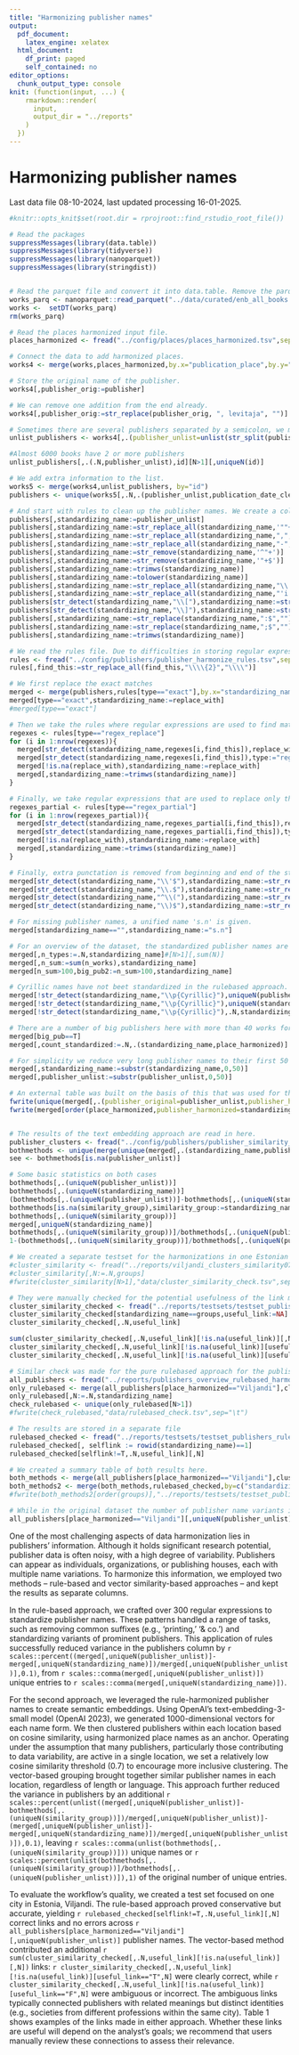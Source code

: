 ```yaml
---
title: "Harmonizing publisher names"
output:
  pdf_document:
    latex_engine: xelatex
  html_document:
    df_print: paged
    self_contained: no
editor_options:
  chunk_output_type: console
knit: (function(input, ...) {
    rmarkdown::render(
      input,
      output_dir = "../reports"
    )
  })
---
```


# Harmonizing publisher names

Last data file 08-10-2024, last updated processing 16-01-2025.

```r
#knitr::opts_knit$set(root.dir = rprojroot::find_rstudio_root_file())
```


```r
# Read the packages
suppressMessages(library(data.table))
suppressMessages(library(tidyverse))
suppressMessages(library(nanoparquet))
suppressMessages(library(stringdist))


# Read the parquet file and convert it into data.table. Remove the parquet instance.
works_parq <- nanoparquet::read_parquet("../data/curated/enb_all_books.parquet")
works <-  setDT(works_parq)
rm(works_parq)

# Read the places harmonized input file.
places_harmonized <- fread("../config/places/places_harmonized.tsv",sep="\t")

# Connect the data to add harmonized places.
works4 <- merge(works,places_harmonized,by.x="publication_place",by.y="place_original",all.x=T)

# Store the original name of the publisher.
works4[,publisher_orig:=publisher]

# We can remove one addition from the end already.
works4[,publisher_orig:=str_replace(publisher_orig, ", levitaja", "")]

# Sometimes there are several publishers separated by a semicolon, we make a table with one publisher name per row.
unlist_publishers <- works4[,.(publisher_unlist=unlist(str_split(publisher_orig,";"))),id][,publisher_unlist:=trimws(publisher_unlist)]

#Almost 6000 books have 2 or more publishers
unlist_publishers[,.(.N,publisher_unlist),id][N>1][,uniqueN(id)]

# We add extra information to the list.
works5 <- merge(works4,unlist_publishers, by="id")
publishers <- unique(works5[,.N,.(publisher_unlist,publication_date_cleaned,place_harmonized)][,n_works:=sum(N,na.rm=T),publisher_unlist][,years_publisher:=.N,publisher_unlist][years_publisher>10,big_pub:=T][,min_time:=min(publication_date_cleaned,na.rm=T),publisher_unlist][,max_time:=max(publication_date_cleaned,na.rm=T),publisher_unlist][order(publisher_unlist,-years_publisher)][publisher_unlist!=""][,-c("publication_date_cleaned","N")])

# And start with rules to clean up the publisher names. We create a column standardizing_name to work with and update.
publishers[,standardizing_name:=publisher_unlist]
publishers[,standardizing_name:=str_replace_all(standardizing_name,'""+','"')]
publishers[,standardizing_name:=str_replace_all(standardizing_name,",","")]
publishers[,standardizing_name:=str_replace_all(standardizing_name,"-","")]
publishers[,standardizing_name:=str_remove(standardizing_name,'^"+')]
publishers[,standardizing_name:=str_remove(standardizing_name,'"+$')]
publishers[,standardizing_name:=trimws(standardizing_name)]
publishers[,standardizing_name:=tolower(standardizing_name)]
publishers[,standardizing_name:=str_replace_all(standardizing_name,"\\. ",".")]
publishers[,standardizing_name:=str_replace_all(standardizing_name,"'i rmtkpl. ","")]
publishers[str_detect(standardizing_name,"\\["),standardizing_name:=str_replace_all(standardizing_name,"\\[","")]
publishers[str_detect(standardizing_name,"\\]"),standardizing_name:=str_replace_all(standardizing_name,"\\]","")]
publishers[,standardizing_name:=str_replace(standardizing_name,":$","")]
publishers[,standardizing_name:=str_replace(standardizing_name,";$","")]
publishers[,standardizing_name:=trimws(standardizing_name)]

# We read the rules file. Due to difficulties in storing regular expressions in external files, note that strip.white=F is important here. And after the backslashes that are added automatically in reading the file are converted to a smaller amount of them.
rules <- fread("../config/publishers/publisher_harmonize_rules.tsv",sep="\t",strip.white=F,quote="")
rules[,find_this:=str_replace_all(find_this,"\\\\{2}","\\\\")]

# We first replace the exact matches
merged <- merge(publishers,rules[type=="exact"],by.x="standardizing_name",by.y="find_this",all.x=T)
merged[type=="exact",standardizing_name:=replace_with]
#merged[type=="exact"]

# Then we take the rules where regular expressions are used to find matches and replace the whole string.
regexes <- rules[type=="regex_replace"]
for (i in 1:nrow(regexes)){
  merged[str_detect(standardizing_name,regexes[i,find_this]),replace_with:=regexes[i,replace_with]]
  merged[str_detect(standardizing_name,regexes[i,find_this]),type:="regex_replace"]
  merged[!is.na(replace_with),standardizing_name:=replace_with]
  merged[,standardizing_name:=trimws(standardizing_name)]
}

# Finally, we take regular expressions that are used to replace only the substring. The sequence by which this operation is done can matter for the final result, since the string can be updated several times.
regexes_partial <- rules[type=="regex_partial"]
for (i in 1:nrow(regexes_partial)){
  merged[str_detect(standardizing_name,regexes_partial[i,find_this]),replace_with:=str_replace(standardizing_name,regexes_partial[i,find_this],regexes_partial[i,replace_with])]
  merged[str_detect(standardizing_name,regexes_partial[i,find_this]),type:="regex_partial"]
  merged[!is.na(replace_with),standardizing_name:=replace_with]
  merged[,standardizing_name:=trimws(standardizing_name)]
}

# Finally, extra punctation is removed from beginning and end of the string.
merged[str_detect(standardizing_name,"\\'$"),standardizing_name:=str_replace(standardizing_name,"\\'$","")]
merged[str_detect(standardizing_name,"\\.$"),standardizing_name:=str_replace(standardizing_name,"\\.$","")]
merged[str_detect(standardizing_name,"^\\("),standardizing_name:=str_replace(standardizing_name,"^\\(","")]
merged[str_detect(standardizing_name,"\\)$"),standardizing_name:=str_replace(standardizing_name,"\\)$","")]

# For missing publisher names, a unified name 's.n' is given.
merged[standardizing_name=="",standardizing_name:="s.n"]

# For an overview of the dataset, the standardized publisher names are described by simple statistics.
merged[,n_types:=.N,standardizing_name]#[N>1][,sum(N)]
merged[,n_sum:=sum(n_works),standardizing_name]
merged[n_sum>100,big_pub2:=n_sum>100,standardizing_name]

# Cyrillic names have not beet standardized in the rulebased approach. These are main statistics for non-cyrillic names.
merged[!str_detect(standardizing_name,"\\p{Cyrillic}"),uniqueN(publisher_unlist)]
merged[!str_detect(standardizing_name,"\\p{Cyrillic}"),uniqueN(standardizing_name)]
merged[!str_detect(standardizing_name,"\\p{Cyrillic}"),.N,standardizing_name][N>1][,sum(N)]

# There are a number of big publishers here with more than 40 works for the variant name.  An alternative measure is also proposed above for big_pub2 with more than 100 works across the standardized name.
merged[big_pub==T]
merged[,count_standardized:=.N,.(standardizing_name,place_harmonized)]

# For simplicity we reduce very long publisher names to their first 50 characters.
merged[,standardizing_name:=substr(standardizing_name,0,50)]
merged[,publisher_unlist:=substr(publisher_unlist,0,50)]

# An external table was built on the basis of this that was used for the text embedding approach to look for further similarities between publisher names.
fwrite(unique(merged[,.(publisher_original=publisher_unlist,publisher_harmonized=standardizing_name)]),"../config/publishers/publisher_harmonization_mapping.tsv",sep="\t")
fwrite(merged[order(place_harmonized,publisher_harmonized=standardizing_name)],"../reports/publishers_overview_rulebased_harmonization.tsv",sep="\t")


# The results of the text embedding approach are read in here.
publisher_clusters <- fread("../config/publishers/publisher_similarity_groups.tsv",sep="\t",strip.white = F)
bothmethods <- unique(merge(unique(merged[,.(standardizing_name,publisher_unlist)]),publisher_clusters[,.(standardizing_name,similarity_group)],by.x=c("standardizing_name"),by.y=c("standardizing_name"),all=T))
see <- bothmethods[is.na(publisher_unlist)]

# Some basic statistics on both cases
bothmethods[,.(uniqueN(publisher_unlist))]
bothmethods[,.(uniqueN(standardizing_name))]
(bothmethods[,.(uniqueN(publisher_unlist))]-bothmethods[,.(uniqueN(standardizing_name))])/bothmethods[,.(uniqueN(publisher_unlist))]
bothmethods[is.na(similarity_group),similarity_group:=standardizing_name]
bothmethods[,.(uniqueN(similarity_group))]
merged[,uniqueN(standardizing_name)]
bothmethods[,.(uniqueN(similarity_group))]/bothmethods[,.(uniqueN(publisher_unlist))]
1-(bothmethods[,.(uniqueN(similarity_group))]/bothmethods[,.(uniqueN(publisher_unlist))])-((bothmethods[,.(uniqueN(publisher_unlist))]-bothmethods[,.(uniqueN(standardizing_name))])/bothmethods[,.(uniqueN(publisher_unlist))])

# We created a separate testset for the harmonizations in one Estonian city, Viljandi.
#cluster_similarity <- fread("../reports/viljandi_clusters_similarity07.tsv",sep="\t")
#cluster_similarity[,N:=.N,groups]
#fwrite(cluster_similarity[N>1],"data/cluster_similarity_check.tsv",sep="\t")

# They were manually checked for the potential usefulness of the link made. The results are stored in this file.
cluster_similarity_checked <- fread("../reports/testsets/testset_publishers_cluster_similarity_checked.tsv",sep="\t")
cluster_similarity_checked[standardizing_name==groups,useful_link:=NA]
cluster_similarity_checked[,.N,useful_link]

sum(cluster_similarity_checked[,.N,useful_link][!is.na(useful_link)][,N])
cluster_similarity_checked[,.N,useful_link][!is.na(useful_link)][useful_link=="T",N]
cluster_similarity_checked[,.N,useful_link][!is.na(useful_link)][useful_link=="F",N]

# Similar check was made for the pure rulebased approach for the publishers from Viljandi
all_publishers <- fread("../reports/publishers_overview_rulebased_harmonization.tsv",sep="\t")
only_rulebased <- merge(all_publishers[place_harmonized=="Viljandi"],cluster_similarity_checked,by="standardizing_name")[,.(publisher_unlist,standardizing_name)]
only_rulebased[,N:=.N,standardizing_name]
check_rulebased <- unique(only_rulebased[N>1])
#fwrite(check_rulebased,"data/rulebased_check.tsv",sep="\t")

# The results are stored in a separate file
rulebased_checked <- fread("../reports/testsets/testset_publishers_rulebased_checked.tsv",sep="\t")
rulebased_checked[, selflink := rowid(standardizing_name)==1]
rulebased_checked[selflink!=T,.N,useful_link][,N]

# We created a summary table of both results here.
both_methods <- merge(all_publishers[place_harmonized=="Viljandi"],cluster_similarity_checked,by="standardizing_name")[,.(publisher_unlist,standardizing_name,groups,useful_link)]
both_methods2 <- merge(both_methods,rulebased_checked,by=c("standardizing_name","publisher_unlist"),all=T)
#fwrite(both_methods2[order(groups)],"../reports/testsets/testset_publishers_harmonize_both_methods_summary.tsv",sep="\t")

# While in the original dataset the number of publisher name variants in the city of Viljandi was 516.
all_publishers[place_harmonized=="Viljandi"][,uniqueN(publisher_unlist)]


```

One of the most challenging aspects of data harmonization lies in publishers’ information. Although it holds significant research potential, publisher data is often noisy, with a high degree of variability. Publishers can appear as individuals, organizations, or publishing houses, each with multiple name variations. To harmonize this information, we employed two methods – rule-based and vector similarity-based approaches – and kept the results as separate columns. 

In the rule-based approach, we crafted over 300 regular expressions to standardize publisher names. These patterns handled a range of tasks, such as removing common suffixes (e.g., ‘printing,’ ‘& co.’) and standardizing variants of prominent publishers. This application of rules successfully reduced variance in the publishers column by `r scales::percent((merged[,uniqueN(publisher_unlist)]-merged[,uniqueN(standardizing_name)])/merged[,uniqueN(publisher_unlist)],0.1)`, from `r scales::comma(merged[,uniqueN(publisher_unlist)])` unique entries to `r scales::comma(merged[,uniqueN(standardizing_name)])`. 

For the second approach, we leveraged the rule-harmonized publisher names to create semantic embeddings. Using OpenAI’s text-embedding-3-small model (OpenAI 2023), we generated 1000-dimensional vectors for each name form. We then clustered publishers within each location based on cosine similarity, using harmonized place names as an anchor. Operating under the assumption that many publishers, particularly those contributing to data variability, are active in a single location, we set a relatively low cosine similarity threshold (0.7) to encourage more inclusive clustering. The vector-based grouping brought together similar publisher names in each location, regardless of length or language. This approach further reduced the variance in publishers by an additional `r scales::percent(unlist((merged[,uniqueN(publisher_unlist)]-bothmethods[,.(uniqueN(similarity_group))])/merged[,uniqueN(publisher_unlist)]-(merged[,uniqueN(publisher_unlist)]-merged[,uniqueN(standardizing_name)])/merged[,uniqueN(publisher_unlist)]),0.1)`, leaving `r scales::comma(unlist(bothmethods[,.(uniqueN(similarity_group))]))` unique names or `r scales::percent(unlist(bothmethods[,.(uniqueN(similarity_group))]/bothmethods[,.(uniqueN(publisher_unlist))]),1)` of the original number of unique entries.


To evaluate the workflow’s quality, we created a test set focused on one city in Estonia, Viljandi. The rule-based approach proved conservative but accurate, yielding `r rulebased_checked[selflink!=T,.N,useful_link][,N]` correct links and no errors across `r all_publishers[place_harmonized=="Viljandi"][,uniqueN(publisher_unlist)]` publisher names. The vector-based method contributed an additional `r sum(cluster_similarity_checked[,.N,useful_link][!is.na(useful_link)][,N])` links: `r cluster_similarity_checked[,.N,useful_link][!is.na(useful_link)][useful_link=="T",N]` were clearly correct, while `r cluster_similarity_checked[,.N,useful_link][!is.na(useful_link)][useful_link=="F",N]` were ambiguous or incorrect. The ambiguous links typically connected publishers with related meanings but distinct identities (e.g., societies from different professions within the same city). Table 1 shows examples of the links made in either approach. Whether these links are useful will depend on the analyst’s goals; we recommend that users manually review these connections to assess their relevance. 

